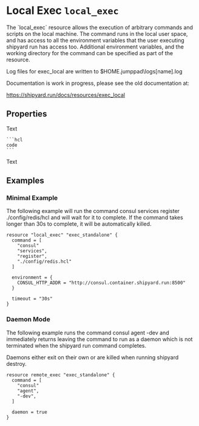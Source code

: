 
# Local Exec `local_exec`

<Intro>
The `local_exec` resource allows the execution of arbitrary commands and scripts 
on the local machine. The command runs in the local user space, and has access 
to all the environment variables that the user executing shipyard run has access 
too. Additional environment variables, and the working directory for the command 
can be specified as part of the resource.

Log files for exec_local are written to $HOME\.jumppad\logs\[name].log

Documentation is work in progress, please see the old documentation at:

https://shipyard.run/docs/resources/exec_local
</Intro>

## Properties

<Properties>
  <Property name="cluster" type="string" required="true" value="" readonly> 
    Text

    ```hcl
    code
    ```
  </Property>

  <Property name="cluster" type="string" required="true" value="" readonly> 
    Text
  </Property>
</Properties>

<MetaProperties/>

## Examples

### Minimal Example

The following example will run the command consul services register ./config/redis/hcl 
and will wait for it to complete. If the command takes longer than 30s to complete, 
it will be automatically killed.

```hcl
resource "local_exec" "exec_standalone" {
  command = [
    "consul"
    "services",
    "register",
    "./config/redis.hcl"
  ]

  environment = {
    CONSUL_HTTP_ADDR = "http://consul.container.shipyard.run:8500"
  }

  timeout = "30s"
}
```

### Daemon Mode
The following example runs the command consul agent -dev and immediately returns 
leaving the command to run as a daemon which is not terminated when the shipyard 
run command completes.

Daemons either exit on their own or are killed when running shipyard destroy.

```hcl
resource remote_exec "exec_standalone" {
  command = [
    "consul"
    "agent",
    "-dev",
  ]

  daemon = true
}
```